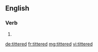 ==English==

===Verb===
{{head|en}}

# {{en-past of|titter}}

[[de:tittered]]
[[fr:tittered]]
[[mg:tittered]]
[[vi:tittered]]